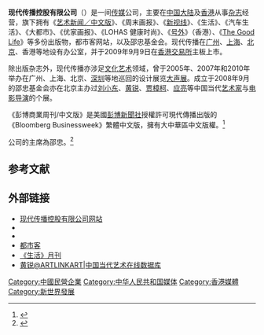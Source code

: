 '''现代传播控股有限公司'''（{{hkex|0072}}）是一间[[传媒|传媒]]公司，主要在[[中国大陆|中国大陆]]及[[香港|香港]]从事[[杂志|杂志]]经营，旗下拥有《[[艺术新闻／中文版|艺术新闻／中文版]]》、《周末画报》、《[[新视线|新视线]]》、《生活》、《汽车生活》、《大都市》、《优家画报》、《LOHAS 健康时尚》、《[[号外_(杂志)|号外]]》（香港）、《[[The_Good_Life_(雜誌)|The Good Life]]》等多份出版物，都市客网站，以及邵忠基金会。现代传播在[[广州|广州]]、[[上海|上海]]、[[北京|北京]]、香港等地设有办公室，并于2009年9月9日在[[香港交易所|香港交易所]]主板上市。

除出版杂志外，现代传播亦涉足[[文化|文化]][[艺术|艺术]]领域，曾于2005年、2007年和2010年举办在广州、上海、北京、[[深圳|深圳]]等地巡回的设计展览[[大声展|大声展]]。成立于2008年9月的邵忠基金会亦在北京主办过[[刘小东|刘小东]]、[[黄锐|黄锐]]、[[贾樟柯|贾樟柯]]、[[应亮|应亮]]等中国当代[[艺术家|艺术家]]与[[电影导演|电影导演]]的个展。

《彭博商業周刊/中文版》是美國[[彭博新聞社|彭博新聞社]]授權許可現代傳播出版的《Bloomberg Businessweek》繁體中文版，擁有大中華區中文版權。<ref>{{cite web|title=報別簡介|url=http://paper.udn.com/papers.php?pname=POB0011|website=[[聯合新聞網|联合电子报]]|accessdate=2016-10-05|archiveurl=https://web.archive.org/web/20160506231905/http://paper.udn.com/papers.php?pname=POB0011|archivedate=2016-05-06|language=zh-tw}}</ref>

公司的主席為邵忠。<ref>{{cite web|title=現代傳播2020年中期報告|url=https://www1.hkexnews.hk/listedco/listconews/sehk/2020/0917/2020091700884_c.pdf|access-date=2021-03-15|archive-date=2020-10-27|archive-url=https://web.archive.org/web/20201027044132/https://www1.hkexnews.hk/listedco/listconews/sehk/2020/0917/2020091700884_c.pdf|dead-url=no}}</ref>

==参考文献==
{{reflist}}

==外部链接==
*[http://www.modernmedia.com.cn 现代传播控股有限公司网站] {{Wayback|url=http://www.modernmedia.com.cn/ |date=20200227192818 }}
*{{Twitter|modernmediacn}}
*{{Sinaweibo|modernmedia}}
*[http://www.metroer.com 都市客] {{Wayback|url=http://www.metroer.com/ |date=20200911124120 }}
*[http://www.chinalifemagazine.com/ 《生活》月刊] {{Wayback|url=http://www.chinalifemagazine.com/ |date=20090810100417 }}
*[http://www.artlinkart.com/artist/overview/2efauAt 黄锐@ARTLINKART|中国当代艺术在线数据库]

[[Category:中國民營企業|Category:中國民營企業]]
[[Category:中华人民共和国媒体|Category:中华人民共和国媒体]]
[[Category:香港媒體|Category:香港媒體]]
[[Category:新世界發展|Category:新世界發展]]